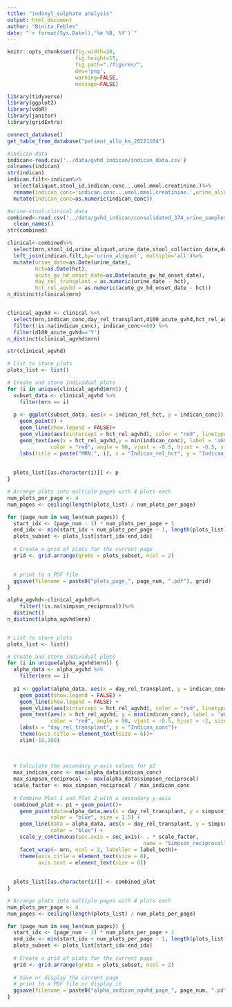 ```yaml
---
title: "indoxyl_sulphate analysis"
output: html_document
author: "Binita Febles"
date: "`r format(Sys.Date(),'%e %B, %Y')`"
---
```


```r
knitr::opts_chunk$set(fig.width=20,
                      fig.height=15,
                      fig.path="./figures/",
                      dev='png',
                      warning=FALSE,
                      message=FALSE)
```

```r
library(tidyverse)
library(ggplot2)
library(vdbR)
library(janitor)
library(gridExtra)
```

```r
connect_database()
get_table_from_database("patient_allo_ks_20221104")
```

```r
#indican data
indican<-read.csv('../data/gvhd_indican/indican_data.csv')
colnames(indican)
str(indican)
indican.filt<-indican%>%
  select(aliquot,stool_id,indican.conc...umol.mmol.creatinine.)%>%
  rename(indican_conc='indican.conc...umol.mmol.creatinine.',urine_aliquot='aliquot')%>%
  mutate(indican_conc=as.numeric(indican_conc)) 

#urine-stool-clinical data
combined<-read.csv('../data/gvhd_indican/consolidated_374_urine_samples.csv')%>%
  clean_names()
str(combined)

clinical<-combined%>%
  select(mrn,stool_id,urine_aliquot,urine_date,stool_collection_date,delta_stool_urine,stool_preceeds_urine,simpson_reciprocal,hct,d100_acute_gvhd,acute_gv_hd_onset_date)%>%
  left_join(indican.filt,by='urine_aliquot', multiple='all')%>%
  mutate(urine_date=as.Date(urine_date),
         hct=as.Date(hct),
         acute_gv_hd_onset_date=as.Date(acute_gv_hd_onset_date),
         day_rel_transplant = as.numeric(urine_date - hct),
         hct_rel_agvhd = as.numeric(acute_gv_hd_onset_date - hct))
n_distinct(clinical$mrn)


clinical_agvhd <- clinical %>%
  select(mrn,indican_conc,day_rel_transplant,d100_acute_gvhd,hct_rel_agvhd, simpson_reciprocal)%>%
  filter(!is.na(indican_conc), indican_conc<=60) %>% 
  filter(d100_acute_gvhd=='Y')
n_distinct(clinical_agvhd$mrn)

str(clinical_agvhd)
```


```r

# List to store plots
plots_list <- list()

# Create and store individual plots
for (i in unique(clinical_agvhd$mrn)) {
  subset_data <- clinical_agvhd %>%
    filter(mrn == i)
  
  p <- ggplot(subset_data, aes(x = indican_rel_hct, y = indican_conc)) +
    geom_point() +
    geom_line(show.legend = FALSE)+
    geom_vline(aes(xintercept = hct_rel_agvhd), color = "red", linetype = "dashed")+
    geom_text(aes(x = hct_rel_agvhd,y = min(indican_conc), label = 'aGVHD'), 
              color = "red", angle = 90, vjust = -0.5, hjust = -0.5, size = 2) +
    labs(title = paste("MRN:", i), x = "Indican_rel_hct", y = "Indican_conc")
   
  
  plots_list[[as.character(i)]] <- p
}

# Arrange plots into multiple pages with 4 plots each
num_plots_per_page <- 4
num_pages <- ceiling(length(plots_list) / num_plots_per_page)

for (page_num in seq_len(num_pages)) {
  start_idx <- (page_num - 1) * num_plots_per_page + 1
  end_idx <- min(start_idx + num_plots_per_page - 1, length(plots_list))
  plots_subset <- plots_list[start_idx:end_idx]
  
  # Create a grid of plots for the current page
  grid <- grid.arrange(grobs = plots_subset, ncol = 2)
  

  # print to a PDF file
  ggsave(filename = paste0("plots_page_", page_num, ".pdf"), grid)
}

```

```r

alpha_agvhd<-clinical_agvhd%>%
    filter(!is.na(simpson_reciprocal))%>%
  distinct()
n_distinct(alpha_agvhd$mrn)


# List to store plots
plots_list <- list()

# Create and store individual plots
for (i in unique(alpha_agvhd$mrn)) {
  alpha_data <- alpha_agvhd %>%
    filter(mrn == i)
  
  p1 <- ggplot(alpha_data, aes(x = day_rel_transplant, y = indican_conc)) +
    geom_point(show.legend = FALSE) +
    geom_line(show.legend = FALSE) +
    geom_vline(aes(xintercept = hct_rel_agvhd), color = "red", linetype = "dashed") +
    geom_text(aes(x = hct_rel_agvhd, y = min(indican_conc), label = 'aGVHD'), 
              color = "red", angle = 90, vjust = -0.5, hjust = -2, size = 2) +
    labs(x = "day_rel_transplant", y = "Indican_conc")+
    theme(axis.title = element_text(size = 6))+
    xlim(-10,100)
  
 
  
  # Calculate the secondary y-axis values for p2
  max_indican_conc <- max(alpha_data$indican_conc)
  max_simpson_reciprocal <- max(alpha_data$simpson_reciprocal)
  scale_factor <- max_simpson_reciprocal / max_indican_conc
  
  # Combine Plot 1 and Plot 2 with a secondary y-axis
  combined_plot <- p1 + geom_point()+
    geom_point(data=alpha_data,aes(x = day_rel_transplant, y = simpson_reciprocal / scale_factor), 
              color = "blue", size = 1.5) +
    geom_line(data = alpha_data, aes(x = day_rel_transplant, y = simpson_reciprocal / scale_factor), 
              color = "blue") +
    scale_y_continuous(sec.axis = sec_axis(~ . * scale_factor, 
                                            name = "Simpson_reciprocal")) +
    facet_wrap(~ mrn, ncol = 2, labeller = label_both)+
    theme(axis.title = element_text(size = 6),
          axis.text = element_text(size = 6))
  
  
  plots_list[[as.character(i)]] <- combined_plot
}

# Arrange plots into multiple pages with 4 plots each
num_plots_per_page <- 4
num_pages <- ceiling(length(plots_list) / num_plots_per_page)

for (page_num in seq_len(num_pages)) {
  start_idx <- (page_num - 1) * num_plots_per_page + 1
  end_idx <- min(start_idx + num_plots_per_page - 1, length(plots_list))
  plots_subset <- plots_list[start_idx:end_idx]
  
  # Create a grid of plots for the current page
  grid <- grid.arrange(grobs = plots_subset, ncol = 2)
  
  # Save or display the current page
  # print to a PDF file or display it
  ggsave(filename = paste0("alpha_indican_agvhd_page_", page_num, ".pdf"), grid)
}

```